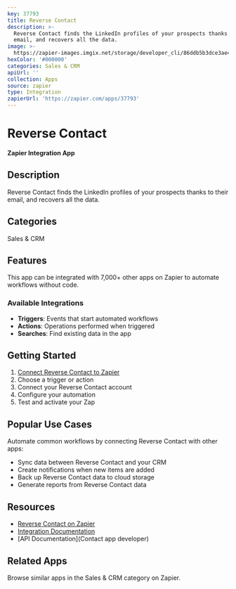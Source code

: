 ```yaml
---
key: 37793
title: Reverse Contact
description: >-
  Reverse Contact finds the LinkedIn profiles of your prospects thanks to their
  email, and recovers all the data.
image: >-
  https://zapier-images.imgix.net/storage/developer_cli/86ddb5b3dce3ae4f2d0f4bbdce413699_2.png?auto=format%2Ccompress&ixlib=python-3.0.0&q=50
hexColor: '#000000'
categories: Sales & CRM
apiUrl: ''
collection: Apps
source: zapier
type: Integration
zapierUrl: 'https://zapier.com/apps/37793'
---
```

# Reverse Contact

**Zapier Integration App**

## Description

Reverse Contact finds the LinkedIn profiles of your prospects thanks to their email, and recovers all the data.

## Categories

Sales & CRM

## Features

This app can be integrated with 7,000+ other apps on Zapier to automate workflows without code.

### Available Integrations

- **Triggers**: Events that start automated workflows
- **Actions**: Operations performed when triggered
- **Searches**: Find existing data in the app

## Getting Started

1. [Connect Reverse Contact to Zapier](https://zapier.com/apps/37793)
2. Choose a trigger or action
3. Connect your Reverse Contact account
4. Configure your automation
5. Test and activate your Zap

## Popular Use Cases

Automate common workflows by connecting Reverse Contact with other apps:

- Sync data between Reverse Contact and your CRM
- Create notifications when new items are added
- Back up Reverse Contact data to cloud storage
- Generate reports from Reverse Contact data

## Resources

- [Reverse Contact on Zapier](https://zapier.com/apps/37793)
- [Integration Documentation](https://zapier.com/apps/37793/integrations)
- [API Documentation](Contact app developer)

## Related Apps

Browse similar apps in the Sales & CRM category on Zapier.
